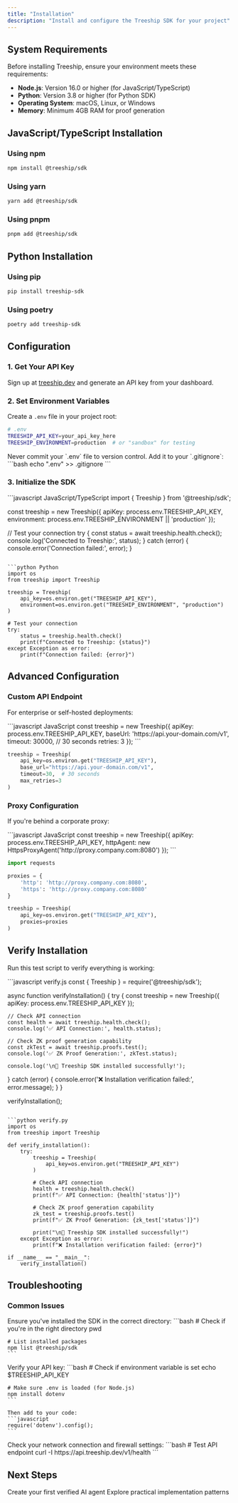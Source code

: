 ```yaml
---
title: "Installation"
description: "Install and configure the Treeship SDK for your project"
---
```


## System Requirements

Before installing Treeship, ensure your environment meets these requirements:

- **Node.js**: Version 16.0 or higher (for JavaScript/TypeScript)
- **Python**: Version 3.8 or higher (for Python SDK)
- **Operating System**: macOS, Linux, or Windows
- **Memory**: Minimum 4GB RAM for proof generation

## JavaScript/TypeScript Installation

### Using npm

```bash
npm install @treeship/sdk
```

### Using yarn

```bash
yarn add @treeship/sdk
```

### Using pnpm

```bash
pnpm add @treeship/sdk
```

## Python Installation

### Using pip

```bash
pip install treeship-sdk
```

### Using poetry

```bash
poetry add treeship-sdk
```

## Configuration

### 1. Get Your API Key

Sign up at [treeship.dev](https://www.treeship.dev) and generate an API key from your dashboard.

### 2. Set Environment Variables

Create a `.env` file in your project root:

```bash
# .env
TREESHIP_API_KEY=your_api_key_here
TREESHIP_ENVIRONMENT=production  # or "sandbox" for testing
```

<Warning>
  Never commit your `.env` file to version control. Add it to your `.gitignore`:
  ```bash
  echo ".env" >> .gitignore
  ```
</Warning>

### 3. Initialize the SDK

<CodeGroup>
```javascript JavaScript/TypeScript
import { Treeship } from '@treeship/sdk';

const treeship = new Treeship({
  apiKey: process.env.TREESHIP_API_KEY,
  environment: process.env.TREESHIP_ENVIRONMENT || 'production'
});

// Test your connection
try {
  const status = await treeship.health.check();
  console.log('Connected to Treeship:', status);
} catch (error) {
  console.error('Connection failed:', error);
}
```

```python Python
import os
from treeship import Treeship

treeship = Treeship(
    api_key=os.environ.get("TREESHIP_API_KEY"),
    environment=os.environ.get("TREESHIP_ENVIRONMENT", "production")
)

# Test your connection
try:
    status = treeship.health.check()
    print(f"Connected to Treeship: {status}")
except Exception as error:
    print(f"Connection failed: {error}")
```
</CodeGroup>

## Advanced Configuration

### Custom API Endpoint

For enterprise or self-hosted deployments:

<CodeGroup>
```javascript JavaScript
const treeship = new Treeship({
  apiKey: process.env.TREESHIP_API_KEY,
  baseUrl: 'https://api.your-domain.com/v1',
  timeout: 30000, // 30 seconds
  retries: 3
});
```

```python Python
treeship = Treeship(
    api_key=os.environ.get("TREESHIP_API_KEY"),
    base_url="https://api.your-domain.com/v1",
    timeout=30,  # 30 seconds
    max_retries=3
)
```
</CodeGroup>

### Proxy Configuration

If you're behind a corporate proxy:

<CodeGroup>
```javascript JavaScript
const treeship = new Treeship({
  apiKey: process.env.TREESHIP_API_KEY,
  httpAgent: new HttpsProxyAgent('http://proxy.company.com:8080')
});
```

```python Python
import requests

proxies = {
    'http': 'http://proxy.company.com:8080',
    'https': 'http://proxy.company.com:8080'
}

treeship = Treeship(
    api_key=os.environ.get("TREESHIP_API_KEY"),
    proxies=proxies
)
```
</CodeGroup>

## Verify Installation

Run this test script to verify everything is working:

<CodeGroup>
```javascript verify.js
const { Treeship } = require('@treeship/sdk');

async function verifyInstallation() {
  try {
    const treeship = new Treeship({
      apiKey: process.env.TREESHIP_API_KEY
    });
    
    // Check API connection
    const health = await treeship.health.check();
    console.log('✅ API Connection:', health.status);
    
    // Check ZK proof generation capability
    const zkTest = await treeship.proofs.test();
    console.log('✅ ZK Proof Generation:', zkTest.status);
    
    console.log('\n🎉 Treeship SDK installed successfully!');
  } catch (error) {
    console.error('❌ Installation verification failed:', error.message);
  }
}

verifyInstallation();
```

```python verify.py
import os
from treeship import Treeship

def verify_installation():
    try:
        treeship = Treeship(
            api_key=os.environ.get("TREESHIP_API_KEY")
        )
        
        # Check API connection
        health = treeship.health.check()
        print(f"✅ API Connection: {health['status']}")
        
        # Check ZK proof generation capability
        zk_test = treeship.proofs.test()
        print(f"✅ ZK Proof Generation: {zk_test['status']}")
        
        print("\n🎉 Treeship SDK installed successfully!")
    except Exception as error:
        print(f"❌ Installation verification failed: {error}")

if __name__ == "__main__":
    verify_installation()
```
</CodeGroup>

## Troubleshooting

### Common Issues

<AccordionGroup>
  <Accordion title="Module not found error">
    Ensure you've installed the SDK in the correct directory:
    ```bash
    # Check if you're in the right directory
    pwd
    
    # List installed packages
    npm list @treeship/sdk
    ```
  </Accordion>
  
  <Accordion title="Authentication failed">
    Verify your API key:
    ```bash
    # Check if environment variable is set
    echo $TREESHIP_API_KEY
    
    # Make sure .env is loaded (for Node.js)
    npm install dotenv
    ```
    
    Then add to your code:
    ```javascript
    require('dotenv').config();
    ```
  </Accordion>
  
  <Accordion title="Connection timeout">
    Check your network connection and firewall settings:
    ```bash
    # Test API endpoint
    curl -I https://api.treeship.dev/v1/health
    ```
  </Accordion>
</AccordionGroup>

## Next Steps

<CardGroup cols={2}>
  <Card
    title="Quick Start Tutorial"
    icon="rocket"
    href="/quickstart"
  >
    Create your first verified AI agent
  </Card>
  <Card
    title="SDK Examples"
    icon="code"
    href="/sdk/examples"
  >
    Explore practical implementation patterns
  </Card>
</CardGroup>